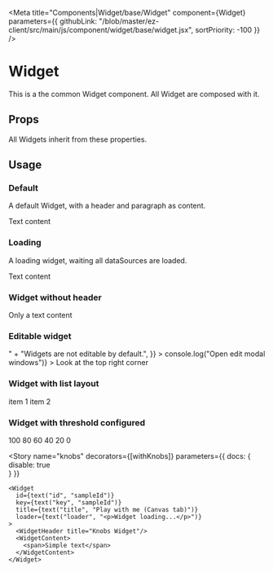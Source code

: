 
<Meta 
  title="Components|Widget/base/Widget"
  component={Widget}
  parameters={{
    githubLink: "/blob/master/ez-client/src/main/js/component/widget/base/widget.jsx",
    sortPriority: -100
  }}
/>

<Anchor storyId="components-widget-widget--default-story" />

# Widget

This is a the common Widget component. All Widget are composed with it.

## Props

All Widgets inherit from these properties.

<Props of={Widget} />

## Usage

### Default

A default Widget, with a header and paragraph as content.

<Preview>
  <Story 
    name="default"
  >
    <Widget>
      <WidgetHeader title="Widget Header"/>
      <WidgetContent>
        <span>Text content</span>
      </WidgetContent>
    </Widget>
  </Story>
</Preview>

### Loading

A loading widget, waiting all dataSources are loaded.

<Preview>
  <Story 
    name="loading"
    parameters={{
      info: ""
    }}
  >
    <Widget dataSources={[{loaded: false}]}>
      <WidgetHeader title="Widget Header"/>
      <WidgetContent>
        <span>Text content</span>
      </WidgetContent>
    </Widget>
  </Story>
</Preview>

### Widget without header

<Preview>
  <Story 
    name="noheader"    
  >
    <Widget>
      <WidgetContent>
        <span>Only a text content</span>
      </WidgetContent>
    </Widget>
  </Story>
</Preview>

### Editable widget

<Preview>
  <Story 
    name="editable"    
    parameters={{
      info:
        "When editable, an icon appears on top right widget corner. <br/>" +
        "Widgets are not editable by default.",
    }}
  >
    <Widget
      editable={true}
      editModal={() => console.log("Open edit modal windows")}
    >
      <WidgetHeader title="Editable widget"/>
      <WidgetContent>
        <span>Look at the top right corner</span>
      </WidgetContent>
    </Widget>
  </Story>
</Preview>

### Widget with list layout

<Preview>
  <Story 
    name="list-layout"    
    parameters={{
      info: "List layout widget"
    }}
  >
    <Widget
    >
      <WidgetHeader title="List widget"/>
      <WidgetContent layout="list">
        <span>item 1</span>
        <span>item 2</span>
      </WidgetContent>
    </Widget>
  </Story>
</Preview>


### Widget with threshold configured

<Preview>
  <Story 
    name="thresholds"    
    parameters={{
      info: ""
    }}
  >
    <Widget
      thresholds={{
        good: 100,
        avg: 50,
        bad: 0
      }}
    >
      <WidgetHeader title="Widget with thresholds"/>
      <WidgetContent layout="list">
        <span>100</span>
        <span>80</span>
        <span>60</span>
        <span>40</span>
        <span>20</span>
        <span>0</span>
      </WidgetContent>
    </Widget>
  </Story>
</Preview>

<Story 
    name="knobs"
    decorators={[withKnobs]}
    parameters={{
      docs: {
        disable: true        
      }
    }}
  >
    <Widget
      id={text("id", "sampleId")}
      key={text("key", "sampleId")}
      title={text("title", "Play with me (Canvas tab)")}
      loader={text("loader", "<p>Widget loading...</p>")}
    >
      <WidgetHeader title="Knobs Widget"/>
      <WidgetContent>
        <span>Simple text</span>
      </WidgetContent>
    </Widget>
</Story>

